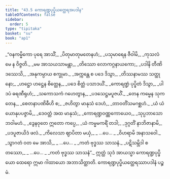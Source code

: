 ```yaml
---
title: "43.5 ကောရဏ္ဍပုပ္ဖိယတ္ထေရအပဒါန"
tableOfContents: false
sidebar:
  order: 5
type: "tipitaka"
basket: "su"
book: "ap1"
---
```



<DynamicBreadcrumb />

<Division number="68" book="ap1" e="ch" v="20" p="434">

<Paragraph number="5545" type="verses" book="ap1">
_“ဝနကမ္မိကော ပုရေ အာသိံ,_  
_ပိတုမာတုမတေနဟံ;_  
_ပသုမာရေန ဇီဝါမိ,_  
_ကုသလံ မေ န ဝိဇ္ဇတိ._  

</Paragraph>

</Division>
<Division number="69" book="ap1" e="ch" v="20" p="434">

<Paragraph number="5546" type="verses" book="ap1">
_မမ အာသယသာမန္တာ,_  
_တိဿော လောကဂ္ဂနာယကော;_  
_ပဒါနိ တီဏိ ဒဿေသိ,_  
_အနုကမ္ပာယ စက္ခုမာ._  

</Paragraph>

</Division>
<Division number="70" book="ap1" e="ch" v="20" p="434">

<Paragraph number="5547" type="verses" book="ap1">
_အက္ကန္တေ စ ပဒေ ဒိသွာ,_  
_တိဿနာမဿ သတ္ထုနော;_  
_ဟဋ္ဌော ဟဋ္ဌေန စိတ္တေန,_  
_ပဒေ စိတ္တံ ပသာဒယိံ._  

</Paragraph>

</Division>
<Division number="71" book="ap1" e="ch" v="20" p="434">

<Paragraph number="5548" type="verses" book="ap1">
_ကောရဏ္ဍံ ပုပ္ဖိတံ ဒိသွာ,_  
_ပါဒပံ ဓရဏီရုဟံ;_  
_သကောသကံ ဂဟေတွာန,_  
_ပဒသေဋ္ဌမပူဇယိံ._  

</Paragraph>

</Division>
<Division number="72" book="ap1" e="ch" v="20" p="435">

<Paragraph number="5549" type="verses" book="ap1">
_တေန ကမ္မေန သုကတေန,_  
_စေတနာပဏိဓီဟိ စ;_  
_ဇဟိတွာ မာနုသံ ဒေဟံ,_  
_တာဝတိံသမဂစ္ဆဟံ._  

</Paragraph>

</Division>
<Division number="73" book="ap1" e="ch" v="20" p="435">

<Paragraph number="5550" type="verses" book="ap1">
_ယံ ယံ ယောနုပပဇ္ဇာမိ,_  
_ဒေဝတ္တံ အထ မာနုသံ;_  
_ကောရဏ္ဍဝဏ္ဏကောယေဝ,_  
_သုပ္ပဘာသော ဘဝါမဟံ._  

</Paragraph>

</Division>
<Division number="74" book="ap1" e="ch" v="20" p="435">

<Paragraph number="5551" type="verses" book="ap1">
_ဒွေနဝုတေ ဣတော ကပ္ပေ,_  
_ယံ ကမ္မမကရိံ တဒါ;_  
_ဒုဂ္ဂတိံ နာဘိဇာနာမိ,_  
_ပဒပူဇာယိဒံ ဖလံ._  

</Paragraph>

</Division>
<Division number="75" book="ap1" e="ch" v="20" p="435">

<Paragraph number="5552" type="verses" book="ap1">
_ကိလေသာ ဈာပိတာ မယှံ,_  
_ …ပေ… _  
_ဝိဟရာမိ အနာသဝေါ._  

</Paragraph>

</Division>
<Division number="76" book="ap1" e="ch" v="20" p="435">

<Paragraph number="5553" type="verses" book="ap1">
_သွာဂတံ ဝတ မေ အာသိ,_  
_ …ပေ… _  
_ကတံ ဗုဒ္ဓဿ သာသနံ._  

</Paragraph>

</Division>
<Division number="77" book="ap1" e="ch" v="20" p="435">

<Paragraph number="5554" type="verses" book="ap1">
_ပဋိသမ္ဘိဒါ စတဿော,_  
_ …ပေ… _  
_ကတံ ဗုဒ္ဓဿ သာသနံ”._  

</Paragraph>

<Paragraph number="5555" book="ap1">
ဣတ္ထံ သုဒံ အာယသ္မာ ကောရဏ္ဍပုပ္ဖိယော ထေရော ဣမာ ဂါထာယော အဘာသိတ္ထာတိ.

</Paragraph>
</Division>

<Paragraph number="5556" type="center" book="ap1">
ကောရဏ္ဍပုပ္ဖိယတ္ထေရဿာပဒါနံ ပဉ္စမံ.
</Paragraph>